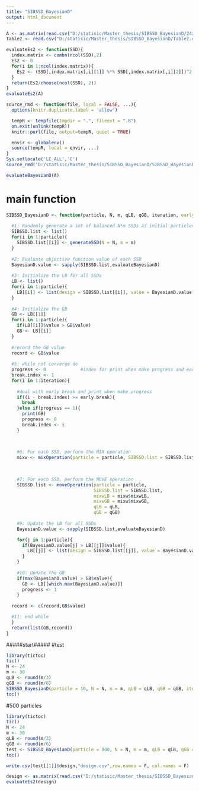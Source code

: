 ```yaml
---
title: "SIBSSD_BayesianD"
output: html_document
---
```

```r
A <- as.matrix(read.csv("D:/statisic/Master_thesis/SIBSSD_BayesianD/24x30A.csv",header = F))
Table2 <- read.csv("D:/statisic/Master_thesis/SIBSSD_BayesianD/Table2.csv",header = F)
```

```r
evaluateEs2 <- function(SSD){
  index.matrix <- combn(ncol(SSD),2)
  Es2 <- 0
  for(i in 1:ncol(index.matrix)){
    Es2 <- (SSD[,index.matrix[,i][1]] %*% SSD[,index.matrix[,i][2]])^2 + Es2 
  }
  return(Es2/choose(ncol(SSD), 2))
}
evaluateEs2(A)
```


```r
source_rmd <- function(file, local = FALSE, ...){
  options(knitr.duplicate.label = 'allow')

  tempR <- tempfile(tmpdir = ".", fileext = ".R")
  on.exit(unlink(tempR))
  knitr::purl(file, output=tempR, quiet = TRUE)

  envir <- globalenv()
  source(tempR, local = envir, ...)
}
Sys.setlocale('LC_ALL','C')
source_rmd("D:/statisic/Master_thesis/SIBSSD_BayesianD/SIBSSD_BayesianD_functions.Rmd")
```
```r
evaluateBayesianD(A)
```

# main function
```r
SIBSSD_BayesianD <- function(particle, N, m, qLB, qGB, iteration, early.break = 100){
  
  #1: Randomly generate a set of balanced N*m SSDs as initial particles
  SIBSSD.list <- list()
  for(i in 1:particle){
    SIBSSD.list[[i]] <- generateSSD(N = N, m = m)  
  }
  
  #2: Evaluate objective function value of each SSD
  BayesianD.value <- sapply(SIBSSD.list,evaluateBayesianD)
  
  #3: Initialize the LB for all SSDs
  LB <- list()
  for(i in 1:particle){
    LB[[i]] <- list(design = SIBSSD.list[[i]], value = BayesianD.value[i])   
  }
  
  #4: Initialize the GB
  GB <- LB[[1]]
  for(i in 1:particle){
    if(LB[[i]]$value > GB$value)
    GB <- LB[[i]]   
  }
  
  #record the GB value
  record <- GB$value
  
  #5: while not converge do
  progress <- 0             #index for print when make progress and early break
  break.index <- 1
  for(i in 1:iteration){
    
    #deal with early break and print when make progress
    if((i - break.index) >= early.break){
      break  
    }else if(progress == 1){
      print(GB)
      progress <- 0
      break.index <- i
    }

    
    
    #6: For each SSD, perform the MIX operation 
    mixw <- mixOperation(particle = particle, SIBSSD.list = SIBSSD.list, LB = LB,GB = GB, qLB = qLB, qGB = qGB)
    
    

    #7: For each SSD, perform the MOVE operation
    SIBSSD.list <- moveOperation(particle = particle,
                                 SIBSSD.list = SIBSSD.list, 
                                 mixwLB = mixw$mixwLB, 
                                 mixwGB = mixw$mixwGB, 
                                 qLB = qLB, 
                                 qGB = qGB)
    
    #9: Update the LB for all SSDs
    BayesianD.value <- sapply(SIBSSD.list,evaluateBayesianD)

    for(j in 1:particle){
      if(BayesianD.value[j] > LB[[j]]$value){
        LB[[j]] <- list(design = SIBSSD.list[[j]], value = BayesianD.value[j])  
      }
    }
    
    #10: Update the GB
    if(max(BayesianD.value) > GB$value){
      GB <- LB[[which.max(BayesianD.value)]] 
      progress <- 1
    }
  
  record <- c(record,GB$value)

  #11: end while
  }
  return(list(GB,record))  
}
```

#####start#####
#test
```r
library(tictoc)
tic()
N <- 24
m <- 30
qLB <- round(m/3)
qGB <- round(m/6)
SIBSSD_BayesianD(particle = 10, N = N, m = m, qLB = qLB, qGB = qGB, iteration = 10,early.break = 100)
toc()
```

#500 particles
```r
library(tictoc)
tic()
N <- 24
m <- 30
qLB <- round(m/3)
qGB <- round(m/6)
test <- SIBSSD_BayesianD(particle = 800, N = N, m = m, qLB = qLB, qGB = qGB, iteration = 800,early.break = 100)
toc()
```
```r
write.csv(test[[1]]$design,"design.csv",row.names = F, col.names = F)
```

```r
design <- as.matrix(read.csv("D:/statisic/Master_thesis/SIBSSD_BayesianD/design.csv",header = T))
evaluateEs2(design) 
```

